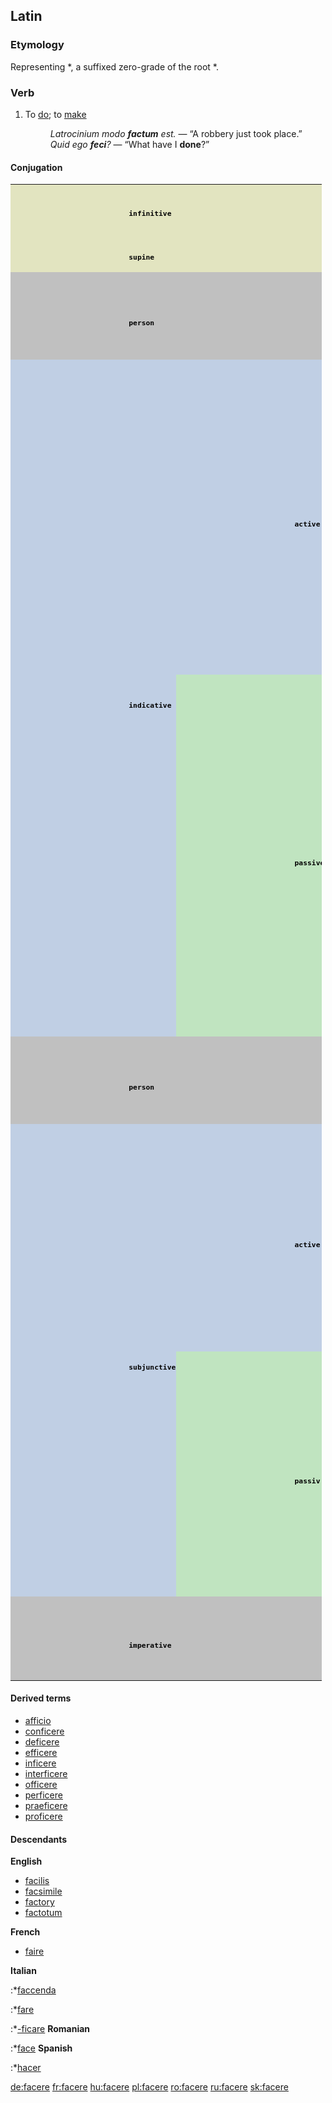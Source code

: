 ==Latin==

===Etymology===
Representing {{PIE.|la}} *{{term||dʰh₁-k-}}, a suffixed zero-grade of the root *{{term||dʰeh₁-|put, arrange}}.

===Verb===
{{la-verb|facio|faciō|facere|facere|feci|fēcī|factum|factum}}
#To [[do]]; to [[make]]
#:''Latrocinium modo '''factum''' est.'' — “A robbery just took place.”
#: ''Quid ego '''feci'''?'' — “What have I '''done'''?”

====Conjugation====
<table border="0" cellpadding="0" class="MsoNormalTable" 
            style="width: 98.74%; mso-cellspacing: 1.5pt; background: #F0F0F0; mso-yfti-tbllook: 1184" 
            width="98%">
            <tr style="mso-yfti-irow:0;mso-yfti-firstrow:yes">
                <td colspan="4" 
                    style="width: 40.58%; background: #E2E4C0; padding: .75pt .75pt .75pt .75pt" 
                    width="40%">
                    <p align="center" class="MsoNormal" style="margin-bottom:0cm;margin-bottom:.0001pt;
  text-align:center;line-height:normal">
                        <b>
                        <span style="font-size:10.0pt;
  font-family:&quot;Arial&quot;,&quot;sans-serif&quot;;mso-fareast-font-family:&quot;Times New Roman&quot;;
  color:black;mso-fareast-language:SV">infinitive</span></b></p>
                </td>
                <td colspan="5" style="width:58.6%;padding:.75pt .75pt .75pt .75pt" width="58%">
                    <p class="MsoNormal" style="margin-bottom:0cm;margin-bottom:.0001pt;line-height:
  normal">
                        <span style="font-size:10.0pt;font-family:&quot;Arial&quot;,&quot;sans-serif&quot;;
  mso-fareast-font-family:&quot;Times New Roman&quot;;color:black;mso-fareast-language:
  SV">facere</span></p>
                </td>
            </tr>
            <tr style="mso-yfti-irow:1">
                <td colspan="4" 
                    style="width: 40.58%; background: #E2E4C0; padding: .75pt .75pt .75pt .75pt" 
                    width="40%">
                    <p align="center" class="MsoNormal" style="margin-bottom:0cm;margin-bottom:.0001pt;
  text-align:center;line-height:normal">
                        <b>
                        <span style="font-size:10.0pt;
  font-family:&quot;Arial&quot;,&quot;sans-serif&quot;;mso-fareast-font-family:&quot;Times New Roman&quot;;
  color:black;mso-fareast-language:SV">supine</span></b></p>
                </td>
                <td colspan="5" style="width:58.6%;padding:.75pt .75pt .75pt .75pt" width="58%">
                    <p class="MsoNormal" style="margin-bottom:0cm;margin-bottom:.0001pt;line-height:
  normal">
                        <span style="font-size:10.0pt;font-family:&quot;Arial&quot;,&quot;sans-serif&quot;;
  mso-fareast-font-family:&quot;Times New Roman&quot;;color:black;mso-fareast-language:
  SV"><a href="http://en.wiktionary.org/wiki/facendo" title="facendo">
                        <span style="mso-bidi-font-size:11.0pt;color:#002BB8;text-decoration:none;
  text-underline:none">factum</span></a></span></p>
                </td>
            </tr>
            <tr style="mso-yfti-irow:2">
                <td colspan="3" rowspan="2" 
                    style="width: 31.94%; background: silver; padding: .75pt .75pt .75pt .75pt" 
                    width="31%">
                    <p align="center" class="MsoNormal" style="margin-bottom:0cm;margin-bottom:.0001pt;
  text-align:center;line-height:normal">
                        <b>
                        <span style="font-size:10.0pt;
  font-family:&quot;Arial&quot;,&quot;sans-serif&quot;;mso-fareast-font-family:&quot;Times New Roman&quot;;
  color:black;mso-fareast-language:SV">person</span></b></p>
                </td>
                <td colspan="3" 
                    style="width: 30.64%; background: silver; padding: .75pt .75pt .75pt .75pt" 
                    width="30%">
                    <p align="center" class="MsoNormal" style="margin-bottom:0cm;margin-bottom:.0001pt;
  text-align:center;line-height:normal">
                        <b>
                        <span style="font-size:10.0pt;
  font-family:&quot;Arial&quot;,&quot;sans-serif&quot;;mso-fareast-font-family:&quot;Times New Roman&quot;;
  color:black;mso-fareast-language:SV">singular</span></b></p>
                </td>
                <td colspan="3" 
                    style="width: 36.32%; background: silver; padding: .75pt .75pt .75pt .75pt" 
                    width="36%">
                    <p align="center" class="MsoNormal" style="margin-bottom:0cm;margin-bottom:.0001pt;
  text-align:center;line-height:normal">
                        <b>
                        <span style="font-size:10.0pt;
  font-family:&quot;Arial&quot;,&quot;sans-serif&quot;;mso-fareast-font-family:&quot;Times New Roman&quot;;
  color:black;mso-fareast-language:SV">plural</span></b></p>
                </td>
            </tr>
            <tr style="mso-yfti-irow:3">
                <td style="width: 8.38%; background: silver; padding: .75pt .75pt .75pt .75pt" 
                    width="8%">
                    <p align="center" class="MsoNormal" style="margin-bottom:0cm;margin-bottom:.0001pt;
  text-align:center;line-height:normal">
                        <b>
                        <span style="font-size:10.0pt;
  font-family:&quot;Arial&quot;,&quot;sans-serif&quot;;mso-fareast-font-family:&quot;Times New Roman&quot;;
  color:black;mso-fareast-language:SV">first</span></b></p>
                </td>
                <td style="width: 9.86%; background: silver; padding: .75pt .75pt .75pt .75pt" 
                    width="9%">
                    <p align="center" class="MsoNormal" style="margin-bottom:0cm;margin-bottom:.0001pt;
  text-align:center;line-height:normal">
                        <b>
                        <span style="font-size:10.0pt;
  font-family:&quot;Arial&quot;,&quot;sans-serif&quot;;mso-fareast-font-family:&quot;Times New Roman&quot;;
  color:black;mso-fareast-language:SV">second</span></b></p>
                </td>
                <td style="width: 11.86%; background: silver; padding: .75pt .75pt .75pt .75pt" 
                    width="11%">
                    <p align="center" class="MsoNormal" style="margin-bottom:0cm;margin-bottom:.0001pt;
  text-align:center;line-height:normal">
                        <b>
                        <span style="font-size:10.0pt;
  font-family:&quot;Arial&quot;,&quot;sans-serif&quot;;mso-fareast-font-family:&quot;Times New Roman&quot;;
  color:black;mso-fareast-language:SV">third</span></b></p>
                </td>
                <td style="width: 9.56%; background: silver; padding: .75pt .75pt .75pt .75pt" 
                    width="9%">
                    <p align="center" class="MsoNormal" style="margin-bottom:0cm;margin-bottom:.0001pt;
  text-align:center;line-height:normal">
                        <b>
                        <span style="font-size:10.0pt;
  font-family:&quot;Arial&quot;,&quot;sans-serif&quot;;mso-fareast-font-family:&quot;Times New Roman&quot;;
  color:black;mso-fareast-language:SV">first</span></b></p>
                </td>
                <td style="width: 9.56%; background: silver; padding: .75pt .75pt .75pt .75pt" 
                    width="9%">
                    <p align="center" class="MsoNormal" style="margin-bottom:0cm;margin-bottom:.0001pt;
  text-align:center;line-height:normal">
                        <b>
                        <span style="font-size:10.0pt;
  font-family:&quot;Arial&quot;,&quot;sans-serif&quot;;mso-fareast-font-family:&quot;Times New Roman&quot;;
  color:black;mso-fareast-language:SV">second</span></b></p>
                </td>
                <td style="width: 16.64%; background: silver; padding: .75pt .75pt .75pt .75pt" 
                    width="16%">
                    <p align="center" class="MsoNormal" style="margin-bottom:0cm;margin-bottom:.0001pt;
  text-align:center;line-height:normal">
                        <b>
                        <span style="font-size:10.0pt;
  font-family:&quot;Arial&quot;,&quot;sans-serif&quot;;mso-fareast-font-family:&quot;Times New Roman&quot;;
  color:black;mso-fareast-language:SV">third</span></b></p>
                </td>
            </tr>
            <tr style="mso-yfti-irow:4">
                <td rowspan="14" 
                    style="width: 10.38%; background: #C0CFE4; padding: .75pt .75pt .75pt .75pt" 
                    width="10%">
                    <p align="center" class="MsoNormal" style="margin-bottom:0cm;margin-bottom:.0001pt;
  text-align:center;line-height:normal">
                        <b>
                        <span style="font-size:10.0pt;
  font-family:&quot;Arial&quot;,&quot;sans-serif&quot;;mso-fareast-font-family:&quot;Times New Roman&quot;;
  color:black;mso-fareast-language:SV">indicative</span></b></p>
                </td>
                <td rowspan="7" 
                    style="width: 6.94%; background: #C0CFE4; padding: .75pt .75pt .75pt .75pt" 
                    width="6%">
                    <p align="center" class="MsoNormal" style="margin-bottom:0cm;margin-bottom:.0001pt;
  text-align:center;line-height:normal">
                        <b>
                        <span style="font-size:10.0pt;
  font-family:&quot;Arial&quot;,&quot;sans-serif&quot;;mso-fareast-font-family:&quot;Times New Roman&quot;;
  color:black;mso-fareast-language:SV">active</span></b></p>
                </td>
                <td style="width: 14.08%; background: #C0CFE4; padding: .75pt .75pt .75pt .75pt" 
                    width="14%">
                </td>
                <td style="width: 8.38%; background: #C0CFE4; padding: .75pt .75pt .75pt .75pt" 
                    width="8%">
                    <p align="center" class="MsoNormal" style="margin-bottom:0cm;margin-bottom:.0001pt;
  text-align:center;line-height:normal">
                        <b>
                        <span style="font-size:10.0pt;
  font-family:&quot;Arial&quot;,&quot;sans-serif&quot;;mso-fareast-font-family:&quot;Times New Roman&quot;;
  color:black;mso-fareast-language:SV">ego</span></b></p>
                </td>
                <td style="width: 9.86%; background: #C0CFE4; padding: .75pt .75pt .75pt .75pt" 
                    width="9%">
                    <p align="center" class="MsoNormal" style="margin-bottom:0cm;margin-bottom:.0001pt;
  text-align:center;line-height:normal">
                        <b>
                        <span style="font-size:10.0pt;
  font-family:&quot;Arial&quot;,&quot;sans-serif&quot;;mso-fareast-font-family:&quot;Times New Roman&quot;;
  color:black;mso-fareast-language:SV">tu</span></b></p>
                </td>
                <td style="width: 11.86%; background: #C0CFE4; padding: .75pt .75pt .75pt .75pt" 
                    width="11%">
                    <p align="center" class="MsoNormal" style="margin-bottom:0cm;margin-bottom:.0001pt;
  text-align:center;line-height:normal">
                        <b>
                        <span style="font-size:10.0pt;
  font-family:&quot;Arial&quot;,&quot;sans-serif&quot;;mso-fareast-font-family:&quot;Times New Roman&quot;;
  color:black;mso-fareast-language:SV">ille, illa, illud</span></b></p>
                </td>
                <td style="width: 9.56%; background: #C0CFE4; padding: .75pt .75pt .75pt .75pt" 
                    width="9%">
                    <p align="center" class="MsoNormal" style="margin-bottom:0cm;margin-bottom:.0001pt;
  text-align:center;line-height:normal">
                        <b>
                        <span style="font-size:10.0pt;
  font-family:&quot;Arial&quot;,&quot;sans-serif&quot;;mso-fareast-font-family:&quot;Times New Roman&quot;;
  color:black;mso-fareast-language:SV">nos</span></b></p>
                </td>
                <td style="background: #C0CFE4; padding: .75pt .75pt .75pt .75pt">
                    <p align="center" class="MsoNormal" style="margin-bottom:0cm;margin-bottom:.0001pt;
  text-align:center;line-height:normal">
                        <b>
                        <span style="font-size:10.0pt;
  font-family:&quot;Arial&quot;,&quot;sans-serif&quot;;mso-fareast-font-family:&quot;Times New Roman&quot;;
  color:black;mso-fareast-language:SV">vos</span></b></p>
                </td>
                <td style="background: #C0CFE4; padding: .75pt .75pt .75pt .75pt">
                    <p align="center" class="MsoNormal" style="margin-bottom:0cm;margin-bottom:.0001pt;
  text-align:center;line-height:normal">
                        <b style="mso-bidi-font-weight:normal">
                        <span style="font-size:10.0pt;font-family:&quot;Arial&quot;,&quot;sans-serif&quot;;color:black">
                        illī</span></b><b><span style="font-size:10.0pt;font-family:&quot;Arial&quot;,&quot;sans-serif&quot;;mso-fareast-font-family:
  &quot;Times New Roman&quot;;color:black;mso-fareast-language:SV">, illae, illa</span></b></p>
                </td>
            </tr>
            <tr style="mso-yfti-irow:5;height:36.0pt">
                <td style="width: 14.08%; background: #C0CFE4; padding: .75pt .75pt .75pt .75pt; height: 36.0pt" 
                    width="14%">
                    <p align="center" class="MsoNormal" style="margin-bottom:0cm;margin-bottom:.0001pt;
  text-align:center;line-height:normal">
                        <b>
                        <span style="font-size:10.0pt;
  font-family:&quot;Arial&quot;,&quot;sans-serif&quot;;mso-fareast-font-family:&quot;Times New Roman&quot;;
  color:black;mso-fareast-language:SV">present</span></b></p>
                </td>
                <td style="width:8.38%;padding:.75pt .75pt .75pt .75pt;height:
  36.0pt" width="8%">
                    <p class="MsoNormal">
                        <span style="font-size:10.0pt;line-height:115%;font-family:
  &quot;Arial&quot;,&quot;sans-serif&quot;;color:black">faciō</span></p>
                </td>
                <td style="width:9.86%;padding:.75pt .75pt .75pt .75pt;height:
  36.0pt" width="9%">
                    <p class="MsoNormal">
                        <span style="font-size:10.0pt;line-height:115%;font-family:
  &quot;Arial&quot;,&quot;sans-serif&quot;;color:black">facis</span></p>
                </td>
                <td style="width:11.86%;padding:.75pt .75pt .75pt .75pt;
  height:36.0pt" width="11%">
                    <p class="MsoNormal">
                        <span style="font-size:10.0pt;line-height:115%;font-family:
  &quot;Arial&quot;,&quot;sans-serif&quot;;color:black">facit</span></p>
                </td>
                <td style="width:9.56%;padding:.75pt .75pt .75pt .75pt;height:
  36.0pt" width="9%">
                    <p class="MsoNormal">
                        <span style="font-size:10.0pt;line-height:115%;font-family:
  &quot;Arial&quot;,&quot;sans-serif&quot;;color:black">facimus</span></p>
                </td>
                <td style="padding:.75pt .75pt .75pt .75pt;height:36.0pt">
                    <p class="MsoNormal">
                        <span style="font-size:10.0pt;line-height:115%;font-family:
  &quot;Arial&quot;,&quot;sans-serif&quot;;color:black">facitis</span></p>
                </td>
                <td style="padding:.75pt .75pt .75pt .75pt;height:36.0pt">
                    <p class="MsoNormal">
                        <span style="font-size:10.0pt;line-height:115%;font-family:
  &quot;Arial&quot;,&quot;sans-serif&quot;;color:black">faciunt</span></p>
                </td>
            </tr>
            <tr style="mso-yfti-irow:6;height:36.0pt">
                <td style="width: 14.08%; background: #C0CFE4; padding: .75pt .75pt .75pt .75pt; height: 36.0pt" 
                    width="14%">
                    <p align="center" class="MsoNormal" style="margin-bottom:0cm;margin-bottom:.0001pt;
  text-align:center;line-height:normal">
                        <b>
                        <span style="font-size:10.0pt;
  font-family:&quot;Arial&quot;,&quot;sans-serif&quot;;mso-fareast-font-family:&quot;Times New Roman&quot;;
  color:black;mso-fareast-language:SV">future</span></b></p>
                </td>
                <td style="width:8.38%;padding:.75pt .75pt .75pt .75pt;height:
  36.0pt" width="8%">
                    <p class="MsoNormal">
                        <span style="font-size:10.0pt;line-height:115%;font-family:
  &quot;Arial&quot;,&quot;sans-serif&quot;;color:black">faciam</span></p>
                </td>
                <td style="width:9.86%;padding:.75pt .75pt .75pt .75pt;height:
  36.0pt" width="9%">
                    <p class="MsoNormal">
                        <span style="font-size:10.0pt;line-height:115%;font-family:
  &quot;Arial&quot;,&quot;sans-serif&quot;;color:black">faciēs</span></p>
                </td>
                <td style="width:11.86%;padding:.75pt .75pt .75pt .75pt;
  height:36.0pt" width="11%">
                    <p class="MsoNormal">
                        <span style="font-size:10.0pt;line-height:115%;font-family:
  &quot;Arial&quot;,&quot;sans-serif&quot;;color:black">faciet</span></p>
                </td>
                <td style="width:9.56%;padding:.75pt .75pt .75pt .75pt;height:
  36.0pt" width="9%">
                    <p class="MsoNormal">
                        <span style="font-size:10.0pt;line-height:115%;font-family:
  &quot;Arial&quot;,&quot;sans-serif&quot;;color:black">faciēmus</span></p>
                </td>
                <td style="padding:.75pt .75pt .75pt .75pt;height:36.0pt">
                    <p class="MsoNormal">
                        <span style="font-size:10.0pt;line-height:115%;font-family:
  &quot;Arial&quot;,&quot;sans-serif&quot;;color:black">faciētis</span></p>
                </td>
                <td style="padding:.75pt .75pt .75pt .75pt;height:36.0pt">
                    <p class="MsoNormal">
                        <span style="font-size:10.0pt;line-height:115%;font-family:
  &quot;Arial&quot;,&quot;sans-serif&quot;;color:black">facient</span></p>
                </td>
            </tr>
            <tr style="mso-yfti-irow:7;height:36.0pt">
                <td style="width: 14.08%; background: #C0CFE4; padding: .75pt .75pt .75pt .75pt; height: 36.0pt" 
                    width="14%">
                    <p align="center" class="MsoNormal" style="margin-bottom:0cm;margin-bottom:.0001pt;
  text-align:center;line-height:normal">
                        <b>
                        <span style="font-size:10.0pt;
  font-family:&quot;Arial&quot;,&quot;sans-serif&quot;;mso-fareast-font-family:&quot;Times New Roman&quot;;
  color:black;mso-fareast-language:SV">imperfect</span></b></p>
                </td>
                <td style="width:8.38%;padding:.75pt .75pt .75pt .75pt;height:
  36.0pt" width="8%">
                    <p class="MsoNormal">
                        <span style="font-size:10.0pt;line-height:115%;font-family:
  &quot;Arial&quot;,&quot;sans-serif&quot;;color:black">faciēbam</span></p>
                </td>
                <td style="width:9.86%;padding:.75pt .75pt .75pt .75pt;height:
  36.0pt" width="9%">
                    <p class="MsoNormal">
                        <span style="font-size:10.0pt;line-height:115%;font-family:
  &quot;Arial&quot;,&quot;sans-serif&quot;;color:black">faciēbās</span></p>
                </td>
                <td style="width:11.86%;padding:.75pt .75pt .75pt .75pt;
  height:36.0pt" width="11%">
                    <p class="MsoNormal">
                        <span style="font-size:10.0pt;line-height:115%;font-family:
  &quot;Arial&quot;,&quot;sans-serif&quot;;color:black">faciēbat</span></p>
                </td>
                <td style="width:9.56%;padding:.75pt .75pt .75pt .75pt;height:
  36.0pt" width="9%">
                    <p class="MsoNormal">
                        <span style="font-size:10.0pt;line-height:115%;font-family:
  &quot;Arial&quot;,&quot;sans-serif&quot;;color:black">faciēbāmus</span></p>
                </td>
                <td style="padding:.75pt .75pt .75pt .75pt;height:36.0pt">
                    <p class="MsoNormal">
                        <span style="font-size:10.0pt;line-height:115%;font-family:
  &quot;Arial&quot;,&quot;sans-serif&quot;;color:black">faciēbātis</span></p>
                </td>
                <td style="padding:.75pt .75pt .75pt .75pt;height:36.0pt">
                    <p class="MsoNormal">
                        <span style="font-size:10.0pt;line-height:115%;font-family:
  &quot;Arial&quot;,&quot;sans-serif&quot;;color:black">faciēbant</span></p>
                </td>
            </tr>
            <tr style="mso-yfti-irow:8;height:36.0pt">
                <td style="width: 14.08%; background: #C0CFE4; padding: .75pt .75pt .75pt .75pt; height: 36.0pt" 
                    width="14%">
                    <p align="center" class="MsoNormal" style="margin-bottom:0cm;margin-bottom:.0001pt;
  text-align:center;line-height:normal">
                        <b>
                        <span style="font-size:10.0pt;
  font-family:&quot;Arial&quot;,&quot;sans-serif&quot;;mso-fareast-font-family:&quot;Times New Roman&quot;;
  color:black;mso-fareast-language:SV">perfect</span></b></p>
                </td>
                <td style="width:8.38%;padding:.75pt .75pt .75pt .75pt;height:
  36.0pt" width="8%">
                    <p class="MsoNormal">
                        <span style="font-size:10.0pt;line-height:115%;font-family:
  &quot;Arial&quot;,&quot;sans-serif&quot;;color:black">fēcī</span></p>
                </td>
                <td style="width:9.86%;padding:.75pt .75pt .75pt .75pt;height:
  36.0pt" width="9%">
                    <p class="MsoNormal">
                        <span style="font-size:10.0pt;line-height:115%;font-family:
  &quot;Arial&quot;,&quot;sans-serif&quot;;color:black">fēcistī</span></p>
                </td>
                <td style="width:11.86%;padding:.75pt .75pt .75pt .75pt;
  height:36.0pt" width="11%">
                    <p class="MsoNormal">
                        <span style="font-size:10.0pt;line-height:115%;font-family:
  &quot;Arial&quot;,&quot;sans-serif&quot;;color:black">fēcit</span></p>
                </td>
                <td style="width:9.56%;padding:.75pt .75pt .75pt .75pt;height:
  36.0pt" width="9%">
                    <p class="MsoNormal">
                        <span style="font-size:10.0pt;line-height:115%;font-family:
  &quot;Arial&quot;,&quot;sans-serif&quot;;color:black">fēcimus</span></p>
                </td>
                <td style="padding:.75pt .75pt .75pt .75pt;height:36.0pt">
                    <p class="MsoNormal">
                        <span style="font-size:10.0pt;line-height:115%;font-family:
  &quot;Arial&quot;,&quot;sans-serif&quot;;color:black">fēcistis</span></p>
                </td>
                <td style="padding:.75pt .75pt .75pt .75pt;height:36.0pt">
                    <p class="MsoNormal">
                        <span style="font-size:10.0pt;line-height:115%;font-family:
  &quot;Arial&quot;,&quot;sans-serif&quot;;color:black">fēcērunt</span></p>
                </td>
            </tr>
            <tr style="mso-yfti-irow:9;height:36.0pt">
                <td style="width: 14.08%; background: #C0CFE4; padding: .75pt .75pt .75pt .75pt; height: 36.0pt" 
                    width="14%">
                    <p align="center" class="MsoNormal" style="margin-bottom:0cm;margin-bottom:.0001pt;
  text-align:center;line-height:normal">
                        <b>
                        <span style="font-size:10.0pt;
  font-family:&quot;Arial&quot;,&quot;sans-serif&quot;;mso-fareast-font-family:&quot;Times New Roman&quot;;
  color:black;mso-fareast-language:SV">future perfect</span></b></p>
                </td>
                <td style="width:8.38%;padding:.75pt .75pt .75pt .75pt;height:
  36.0pt" width="8%">
                    <p class="MsoNormal">
                        <span style="font-size:10.0pt;line-height:115%;font-family:
  &quot;Arial&quot;,&quot;sans-serif&quot;;color:black">fēcerō</span></p>
                </td>
                <td style="width:9.86%;padding:.75pt .75pt .75pt .75pt;height:
  36.0pt" width="9%">
                    <p class="MsoNormal">
                        <span style="font-size:10.0pt;line-height:115%;font-family:
  &quot;Arial&quot;,&quot;sans-serif&quot;;color:black">fēceris</span></p>
                </td>
                <td style="width:11.86%;padding:.75pt .75pt .75pt .75pt;
  height:36.0pt" width="11%">
                    <p class="MsoNormal">
                        <span style="font-size:10.0pt;line-height:115%;font-family:
  &quot;Arial&quot;,&quot;sans-serif&quot;;color:black">fēcerit</span></p>
                </td>
                <td style="width:9.56%;padding:.75pt .75pt .75pt .75pt;height:
  36.0pt" width="9%">
                    <p class="MsoNormal">
                        <span style="font-size:10.0pt;line-height:115%;font-family:
  &quot;Arial&quot;,&quot;sans-serif&quot;;color:black">fēcerimus</span></p>
                </td>
                <td style="padding:.75pt .75pt .75pt .75pt;height:36.0pt">
                    <p class="MsoNormal">
                        <span style="font-size:10.0pt;line-height:115%;font-family:
  &quot;Arial&quot;,&quot;sans-serif&quot;;color:black">fēceritis</span></p>
                </td>
                <td style="padding:.75pt .75pt .75pt .75pt;height:36.0pt">
                    <p class="MsoNormal">
                        <span style="font-size:10.0pt;line-height:115%;font-family:
  &quot;Arial&quot;,&quot;sans-serif&quot;;color:black">fēcerint</span></p>
                </td>
            </tr>
            <tr style="mso-yfti-irow:10;height:36.0pt">
                <td style="width: 14.08%; background: #C0CFE4; padding: .75pt .75pt .75pt .75pt; height: 36.0pt" 
                    width="14%">
                    <p align="center" class="MsoNormal" style="margin-bottom:0cm;margin-bottom:.0001pt;
  text-align:center;line-height:normal">
                        <b>
                        <span style="font-size:10.0pt;
  font-family:&quot;Arial&quot;,&quot;sans-serif&quot;;mso-fareast-font-family:&quot;Times New Roman&quot;;
  color:black;mso-fareast-language:SV">pluperfect</span></b></p>
                </td>
                <td style="width:8.38%;padding:.75pt .75pt .75pt .75pt;height:
  36.0pt" width="8%">
                    <p class="MsoNormal">
                        <span style="font-size:10.0pt;line-height:115%;font-family:
  &quot;Arial&quot;,&quot;sans-serif&quot;;color:black">fēceram</span></p>
                </td>
                <td style="width:9.86%;padding:.75pt .75pt .75pt .75pt;height:
  36.0pt" width="9%">
                    <p class="MsoNormal">
                        <span style="font-size:10.0pt;line-height:115%;font-family:
  &quot;Arial&quot;,&quot;sans-serif&quot;;color:black">fēcerās</span></p>
                </td>
                <td style="width:11.86%;padding:.75pt .75pt .75pt .75pt;
  height:36.0pt" width="11%">
                    <p class="MsoNormal">
                        <span style="font-size:10.0pt;line-height:115%;font-family:
  &quot;Arial&quot;,&quot;sans-serif&quot;;color:black">fēcerat</span></p>
                </td>
                <td style="width:9.56%;padding:.75pt .75pt .75pt .75pt;height:
  36.0pt" width="9%">
                    <p class="MsoNormal">
                        <span style="font-size:10.0pt;line-height:115%;font-family:
  &quot;Arial&quot;,&quot;sans-serif&quot;;color:black">fēcerāmus</span></p>
                </td>
                <td style="padding:.75pt .75pt .75pt .75pt;height:36.0pt">
                    <p class="MsoNormal">
                        <span style="font-size:10.0pt;line-height:115%;font-family:
  &quot;Arial&quot;,&quot;sans-serif&quot;;color:black">fēcerātis</span></p>
                </td>
                <td style="padding:.75pt .75pt .75pt .75pt;height:36.0pt">
                    <p class="MsoNormal">
                        <span style="font-size:10.0pt;line-height:115%;font-family:
  &quot;Arial&quot;,&quot;sans-serif&quot;;color:black">fēcerant</span></p>
                </td>
            </tr>
            <tr style="mso-yfti-irow:11">
                <td rowspan="7" 
                    style="width: 6.94%; background: #C0E4C0; padding: .75pt .75pt .75pt .75pt" 
                    width="6%">
                    <p align="center" class="MsoNormal" style="margin-bottom:0cm;margin-bottom:.0001pt;
  text-align:center;line-height:normal">
                        <b>
                        <span style="font-size:10.0pt;
  font-family:&quot;Arial&quot;,&quot;sans-serif&quot;;mso-fareast-font-family:&quot;Times New Roman&quot;;
  color:black;mso-fareast-language:SV">passive</span></b></p>
                </td>
                <td style="width: 14.08%; background: #C0E4C0; padding: .75pt .75pt .75pt .75pt" 
                    width="14%">
                </td>
                <td style="width: 8.38%; background: #C0E4C0; padding: .75pt .75pt .75pt .75pt" 
                    width="8%">
                    <p align="center" class="MsoNormal" style="margin-bottom:0cm;margin-bottom:.0001pt;
  text-align:center;line-height:normal">
                        <b>
                        <span style="font-size:10.0pt;
  font-family:&quot;Arial&quot;,&quot;sans-serif&quot;;mso-fareast-font-family:&quot;Times New Roman&quot;;
  color:black;mso-fareast-language:SV">ego</span></b></p>
                </td>
                <td style="width: 9.86%; background: #C0E4C0; padding: .75pt .75pt .75pt .75pt" 
                    width="9%">
                    <p align="center" class="MsoNormal" style="margin-bottom:0cm;margin-bottom:.0001pt;
  text-align:center;line-height:normal">
                        <b>
                        <span style="font-size:10.0pt;
  font-family:&quot;Arial&quot;,&quot;sans-serif&quot;;mso-fareast-font-family:&quot;Times New Roman&quot;;
  color:black;mso-fareast-language:SV">tu</span></b></p>
                </td>
                <td style="width: 11.86%; background: #C0E4C0; padding: .75pt .75pt .75pt .75pt" 
                    width="11%">
                    <p align="center" class="MsoNormal" style="margin-bottom:0cm;margin-bottom:.0001pt;
  text-align:center;line-height:normal">
                        <b>
                        <span style="font-size:10.0pt;
  font-family:&quot;Arial&quot;,&quot;sans-serif&quot;;mso-fareast-font-family:&quot;Times New Roman&quot;;
  color:black;mso-fareast-language:SV">ille, illa, illud</span></b></p>
                </td>
                <td style="width: 9.56%; background: #C0E4C0; padding: .75pt .75pt .75pt .75pt" 
                    width="9%">
                    <p align="center" class="MsoNormal" style="margin-bottom:0cm;margin-bottom:.0001pt;
  text-align:center;line-height:normal">
                        <b>
                        <span style="font-size:10.0pt;
  font-family:&quot;Arial&quot;,&quot;sans-serif&quot;;mso-fareast-font-family:&quot;Times New Roman&quot;;
  color:black;mso-fareast-language:SV">nos</span></b></p>
                </td>
                <td style="background: #C0E4C0; padding: .75pt .75pt .75pt .75pt">
                    <p align="center" class="MsoNormal" style="margin-bottom:0cm;margin-bottom:.0001pt;
  text-align:center;line-height:normal">
                        <b>
                        <span style="font-size:10.0pt;
  font-family:&quot;Arial&quot;,&quot;sans-serif&quot;;mso-fareast-font-family:&quot;Times New Roman&quot;;
  color:black;mso-fareast-language:SV">vos</span></b></p>
                </td>
                <td style="background: #C0E4C0; padding: .75pt .75pt .75pt .75pt">
                    <p align="center" class="MsoNormal" style="margin-bottom:0cm;margin-bottom:.0001pt;
  text-align:center;line-height:normal">
                        <b style="mso-bidi-font-weight:normal">
                        <span style="font-size:10.0pt;font-family:&quot;Arial&quot;,&quot;sans-serif&quot;;color:black">
                        illī</span></b><b><span style="font-size:10.0pt;font-family:&quot;Arial&quot;,&quot;sans-serif&quot;;mso-fareast-font-family:
  &quot;Times New Roman&quot;;color:black;mso-fareast-language:SV">, illae, illa</span></b></p>
                </td>
            </tr>
            <tr style="mso-yfti-irow:12;height:36.0pt">
                <td style="width: 14.08%; background: #C0E4C0; padding: .75pt .75pt .75pt .75pt; height: 36.0pt" 
                    width="14%">
                    <p align="center" class="MsoNormal" style="text-align:center">
                        <b>
                        <span style="font-size:10.0pt;line-height:115%;font-family:&quot;Arial&quot;,&quot;sans-serif&quot;;
  color:black;mso-bidi-font-style:italic">present</span><span style="font-size:10.0pt;line-height:115%;font-family:&quot;Arial&quot;,&quot;sans-serif&quot;;
  color:black"></span></b></p>
                </td>
                <td style="width:8.38%;padding:.75pt .75pt .75pt .75pt;height:
  36.0pt" width="8%">
                    <p class="MsoNormal">
                        <span style="font-size:10.0pt;line-height:115%;font-family:
  &quot;Arial&quot;,&quot;sans-serif&quot;;color:black">facior</span></p>
                </td>
                <td style="width:9.86%;padding:.75pt .75pt .75pt .75pt;height:
  36.0pt" width="9%">
                    <p class="MsoNormal">
                        <span style="font-size:10.0pt;line-height:115%;font-family:
  &quot;Arial&quot;,&quot;sans-serif&quot;;color:black">faceris</span></p>
                </td>
                <td style="width:11.86%;padding:.75pt .75pt .75pt .75pt;
  height:36.0pt" width="11%">
                    <p class="MsoNormal">
                        <span style="font-size:10.0pt;line-height:115%;font-family:
  &quot;Arial&quot;,&quot;sans-serif&quot;;color:black">facitur</span></p>
                </td>
                <td style="width:9.56%;padding:.75pt .75pt .75pt .75pt;height:
  36.0pt" width="9%">
                    <p class="MsoNormal">
                        <span style="font-size:10.0pt;line-height:115%;font-family:
  &quot;Arial&quot;,&quot;sans-serif&quot;;color:black">facimur</span></p>
                </td>
                <td style="padding:.75pt .75pt .75pt .75pt;height:36.0pt">
                    <p class="MsoNormal">
                        <span style="font-size:10.0pt;line-height:115%;font-family:
  &quot;Arial&quot;,&quot;sans-serif&quot;;color:black">faciminī</span></p>
                </td>
                <td style="padding:.75pt .75pt .75pt .75pt;height:36.0pt">
                    <p class="MsoNormal">
                        <span style="font-size:10.0pt;line-height:115%;font-family:
  &quot;Arial&quot;,&quot;sans-serif&quot;;color:black">faciuntur</span></p>
                </td>
            </tr>
            <tr style="mso-yfti-irow:13;height:36.0pt">
                <td style="width: 14.08%; background: #C0E4C0; padding: .75pt .75pt .75pt .75pt; height: 36.0pt" 
                    width="14%">
                    <p align="center" class="MsoNormal" style="text-align:center">
                        <b>
                        <span style="font-size:10.0pt;line-height:115%;font-family:&quot;Arial&quot;,&quot;sans-serif&quot;;
  color:black;mso-bidi-font-style:italic">future</span><span style="font-size:10.0pt;line-height:115%;font-family:&quot;Arial&quot;,&quot;sans-serif&quot;;
  color:black"></span></b></p>
                </td>
                <td style="width:8.38%;padding:.75pt .75pt .75pt .75pt;height:
  36.0pt" width="8%">
                    <p class="MsoNormal">
                        <span style="font-size:10.0pt;line-height:115%;font-family:
  &quot;Arial&quot;,&quot;sans-serif&quot;;color:black">faciar</span></p>
                </td>
                <td style="width:9.86%;padding:.75pt .75pt .75pt .75pt;height:
  36.0pt" width="9%">
                    <p class="MsoNormal">
                        <span style="font-size:10.0pt;line-height:115%;font-family:
  &quot;Arial&quot;,&quot;sans-serif&quot;;color:black">faciēris</span></p>
                </td>
                <td style="width:11.86%;padding:.75pt .75pt .75pt .75pt;
  height:36.0pt" width="11%">
                    <p class="MsoNormal">
                        <span style="font-size:10.0pt;line-height:115%;font-family:
  &quot;Arial&quot;,&quot;sans-serif&quot;;color:black">faciētur</span></p>
                </td>
                <td style="width:9.56%;padding:.75pt .75pt .75pt .75pt;height:
  36.0pt" width="9%">
                    <p class="MsoNormal">
                        <span style="font-size:10.0pt;line-height:115%;font-family:
  &quot;Arial&quot;,&quot;sans-serif&quot;;color:black">faciēmur</span></p>
                </td>
                <td style="padding:.75pt .75pt .75pt .75pt;height:36.0pt">
                    <p class="MsoNormal">
                        <span style="font-size:10.0pt;line-height:115%;font-family:
  &quot;Arial&quot;,&quot;sans-serif&quot;;color:black">faciēminī</span></p>
                </td>
                <td style="padding:.75pt .75pt .75pt .75pt;height:36.0pt">
                    <p class="MsoNormal">
                        <span style="font-size:10.0pt;line-height:115%;font-family:
  &quot;Arial&quot;,&quot;sans-serif&quot;;color:black">facientur</span></p>
                </td>
            </tr>
            <tr style="mso-yfti-irow:14;height:36.0pt">
                <td style="width: 14.08%; background: #C0E4C0; padding: .75pt .75pt .75pt .75pt; height: 36.0pt" 
                    width="14%">
                    <p align="center" class="MsoNormal" style="text-align:center">
                        <b>
                        <span style="font-size:10.0pt;line-height:115%;font-family:&quot;Arial&quot;,&quot;sans-serif&quot;;
  color:black;mso-bidi-font-style:italic">imperfect</span><span style="font-size:10.0pt;line-height:115%;font-family:&quot;Arial&quot;,&quot;sans-serif&quot;;
  color:black"></span></b></p>
                </td>
                <td style="width:8.38%;padding:.75pt .75pt .75pt .75pt;height:
  36.0pt" width="8%">
                    <p class="MsoNormal">
                        <span style="font-size:10.0pt;line-height:115%;font-family:
  &quot;Arial&quot;,&quot;sans-serif&quot;;color:black">faciēbar</span></p>
                </td>
                <td style="width:9.86%;padding:.75pt .75pt .75pt .75pt;height:
  36.0pt" width="9%">
                    <p class="MsoNormal">
                        <span style="font-size:10.0pt;line-height:115%;font-family:
  &quot;Arial&quot;,&quot;sans-serif&quot;;color:black">faciēbāris</span></p>
                </td>
                <td style="width:11.86%;padding:.75pt .75pt .75pt .75pt;
  height:36.0pt" width="11%">
                    <p class="MsoNormal">
                        <span style="font-size:10.0pt;line-height:115%;font-family:
  &quot;Arial&quot;,&quot;sans-serif&quot;;color:black">faciēbātur</span></p>
                </td>
                <td style="width:9.56%;padding:.75pt .75pt .75pt .75pt;height:
  36.0pt" width="9%">
                    <p class="MsoNormal">
                        <span style="font-size:10.0pt;line-height:115%;font-family:
  &quot;Arial&quot;,&quot;sans-serif&quot;;color:black">faciēbāmur</span></p>
                </td>
                <td style="padding:.75pt .75pt .75pt .75pt;height:36.0pt">
                    <p class="MsoNormal">
                        <span style="font-size:10.0pt;line-height:115%;font-family:
  &quot;Arial&quot;,&quot;sans-serif&quot;;color:black">faciēbāminī</span></p>
                </td>
                <td style="padding:.75pt .75pt .75pt .75pt;height:36.0pt">
                    <p class="MsoNormal">
                        <span style="font-size:10.0pt;line-height:115%;font-family:
  &quot;Arial&quot;,&quot;sans-serif&quot;;color:black">faciēbantur</span></p>
                </td>
            </tr>
            <tr style="mso-yfti-irow:15;height:36.0pt">
                <td style="width: 14.08%; background: #C0E4C0; padding: .75pt .75pt .75pt .75pt; height: 36.0pt" 
                    width="14%">
                    <p align="center" class="MsoNormal" style="text-align:center">
                        <b>
                        <span style="font-size:10.0pt;line-height:115%;font-family:&quot;Arial&quot;,&quot;sans-serif&quot;;
  color:black;mso-bidi-font-style:italic">perfect</span><span style="font-size:10.0pt;line-height:115%;font-family:&quot;Arial&quot;,&quot;sans-serif&quot;;
  color:black"></span></b></p>
                </td>
                <td style="width:8.38%;padding:.75pt .75pt .75pt .75pt;height:
  36.0pt" width="8%">
                    <p class="MsoNormal">
                        <span style="font-size:10.0pt;line-height:115%;font-family:
  &quot;Arial&quot;,&quot;sans-serif&quot;;color:black">factus</span><sup><span style="font-size:
  10.0pt;line-height:115%;font-family:&quot;Arial&quot;,&quot;sans-serif&quot;;color:red">1</span></sup><span style="font-size:10.0pt;line-height:115%;font-family:&quot;Arial&quot;,&quot;sans-serif&quot;;
  color:black"><br />
                        sum</span></p>
                </td>
                <td style="width:9.86%;padding:.75pt .75pt .75pt .75pt;height:
  36.0pt" width="9%">
                    <p class="MsoNormal">
                        <span style="font-size:10.0pt;line-height:115%;font-family:
  &quot;Arial&quot;,&quot;sans-serif&quot;;color:black">factus</span><sup><span style="font-size:
  10.0pt;line-height:115%;font-family:&quot;Arial&quot;,&quot;sans-serif&quot;;color:red">1</span></sup><span style="font-size:10.0pt;line-height:115%;font-family:&quot;Arial&quot;,&quot;sans-serif&quot;;
  color:black"><br />
                        es</span></p>
                </td>
                <td style="width:11.86%;padding:.75pt .75pt .75pt .75pt;
  height:36.0pt" width="11%">
                    <p class="MsoNormal">
                        <span style="font-size:10.0pt;line-height:115%;font-family:
  &quot;Arial&quot;,&quot;sans-serif&quot;;color:black">factus</span><sup><span style="font-size:
  10.0pt;line-height:115%;font-family:&quot;Arial&quot;,&quot;sans-serif&quot;;color:red">1</span></sup><span style="font-size:10.0pt;line-height:115%;font-family:&quot;Arial&quot;,&quot;sans-serif&quot;;
  color:black"><br />
                        est</span></p>
                </td>
                <td style="width:9.56%;padding:.75pt .75pt .75pt .75pt;height:
  36.0pt" width="9%">
                    <p class="MsoNormal">
                        <span style="font-size:10.0pt;line-height:115%;font-family:
  &quot;Arial&quot;,&quot;sans-serif&quot;;color:black">factī </span><sup>
                        <span style="font-size:
  10.0pt;line-height:115%;font-family:&quot;Arial&quot;,&quot;sans-serif&quot;;color:red">2</span></sup><span style="font-size:10.0pt;line-height:115%;font-family:&quot;Arial&quot;,&quot;sans-serif&quot;;
  color:black"><br />
                        sumus</span></p>
                </td>
                <td style="padding:.75pt .75pt .75pt .75pt;height:36.0pt">
                    <p class="MsoNormal">
                        <span style="font-size:10.0pt;line-height:115%;font-family:
  &quot;Arial&quot;,&quot;sans-serif&quot;;color:black">factī </span><sup>
                        <span style="font-size:
  10.0pt;line-height:115%;font-family:&quot;Arial&quot;,&quot;sans-serif&quot;;color:red">2</span></sup><span style="font-size:10.0pt;line-height:115%;font-family:&quot;Arial&quot;,&quot;sans-serif&quot;;
  color:black"><br />
                        estis</span></p>
                </td>
                <td style="padding:.75pt .75pt .75pt .75pt;height:36.0pt">
                    <p class="MsoNormal">
                        <span style="font-size:10.0pt;line-height:115%;font-family:
  &quot;Arial&quot;,&quot;sans-serif&quot;;color:black">factī </span><sup>
                        <span style="font-size:
  10.0pt;line-height:115%;font-family:&quot;Arial&quot;,&quot;sans-serif&quot;;color:red">2</span></sup><span style="font-size:10.0pt;line-height:115%;font-family:&quot;Arial&quot;,&quot;sans-serif&quot;;
  color:black"><br />
                        sunt</span></p>
                </td>
            </tr>
            <tr style="mso-yfti-irow:16;height:36.0pt">
                <td style="width: 14.08%; background: #C0E4C0; padding: .75pt .75pt .75pt .75pt; height: 36.0pt" 
                    width="14%">
                    <p align="center" class="MsoNormal" style="text-align:center">
                        <b>
                        <span style="font-size:10.0pt;line-height:115%;font-family:&quot;Arial&quot;,&quot;sans-serif&quot;;
  color:black;mso-bidi-font-style:italic">future perfect</span><span style="font-size:10.0pt;line-height:115%;font-family:&quot;Arial&quot;,&quot;sans-serif&quot;;
  color:black"></span></b></p>
                </td>
                <td style="width:8.38%;padding:.75pt .75pt .75pt .75pt;height:
  36.0pt" width="8%">
                    <p class="MsoNormal">
                        <span style="font-size:10.0pt;line-height:115%;font-family:
  &quot;Arial&quot;,&quot;sans-serif&quot;;color:black">factus</span><sup><span style="font-size:
  10.0pt;line-height:115%;font-family:&quot;Arial&quot;,&quot;sans-serif&quot;;color:red">1</span></sup><span style="font-size:10.0pt;line-height:115%;font-family:&quot;Arial&quot;,&quot;sans-serif&quot;;
  color:black"><br />
                        erō</span></p>
                </td>
                <td style="width:9.86%;padding:.75pt .75pt .75pt .75pt;height:
  36.0pt" width="9%">
                    <p class="MsoNormal">
                        <span style="font-size:10.0pt;line-height:115%;font-family:
  &quot;Arial&quot;,&quot;sans-serif&quot;;color:black">factus</span><sup><span style="font-size:
  10.0pt;line-height:115%;font-family:&quot;Arial&quot;,&quot;sans-serif&quot;;color:red">1</span></sup><span style="font-size:10.0pt;line-height:115%;font-family:&quot;Arial&quot;,&quot;sans-serif&quot;;
  color:black"><br />
                        eris</span></p>
                </td>
                <td style="width:11.86%;padding:.75pt .75pt .75pt .75pt;
  height:36.0pt" width="11%">
                    <p class="MsoNormal">
                        <span style="font-size:10.0pt;line-height:115%;font-family:
  &quot;Arial&quot;,&quot;sans-serif&quot;;color:black">factus</span><sup><span style="font-size:
  10.0pt;line-height:115%;font-family:&quot;Arial&quot;,&quot;sans-serif&quot;;color:red">1</span></sup><span style="font-size:10.0pt;line-height:115%;font-family:&quot;Arial&quot;,&quot;sans-serif&quot;;
  color:black"><br />
                        erit</span></p>
                </td>
                <td style="width:9.56%;padding:.75pt .75pt .75pt .75pt;height:
  36.0pt" width="9%">
                    <p class="MsoNormal">
                        <span style="font-size:10.0pt;line-height:115%;font-family:
  &quot;Arial&quot;,&quot;sans-serif&quot;;color:black">factī </span><sup>
                        <span style="font-size:
  10.0pt;line-height:115%;font-family:&quot;Arial&quot;,&quot;sans-serif&quot;;color:red">2</span></sup><span style="font-size:10.0pt;line-height:115%;font-family:&quot;Arial&quot;,&quot;sans-serif&quot;;
  color:black"><br />
                        erimus</span></p>
                </td>
                <td style="padding:.75pt .75pt .75pt .75pt;height:36.0pt">
                    <p class="MsoNormal">
                        <span style="font-size:10.0pt;line-height:115%;font-family:
  &quot;Arial&quot;,&quot;sans-serif&quot;;color:black">factī </span><sup>
                        <span style="font-size:
  10.0pt;line-height:115%;font-family:&quot;Arial&quot;,&quot;sans-serif&quot;;color:red">2</span></sup><span style="font-size:10.0pt;line-height:115%;font-family:&quot;Arial&quot;,&quot;sans-serif&quot;;
  color:black"><br />
                        eritis</span></p>
                </td>
                <td style="padding:.75pt .75pt .75pt .75pt;height:36.0pt">
                    <p class="MsoNormal">
                        <span style="font-size:10.0pt;line-height:115%;font-family:
  &quot;Arial&quot;,&quot;sans-serif&quot;;color:black">factī </span><sup>
                        <span style="font-size:
  10.0pt;line-height:115%;font-family:&quot;Arial&quot;,&quot;sans-serif&quot;;color:red">2</span></sup><span style="font-size:10.0pt;line-height:115%;font-family:&quot;Arial&quot;,&quot;sans-serif&quot;;
  color:black"><br />
                        erunt</span></p>
                </td>
            </tr>
            <tr style="mso-yfti-irow:17;height:36.0pt">
                <td style="width: 14.08%; background: #C0E4C0; padding: .75pt .75pt .75pt .75pt; height: 36.0pt" 
                    width="14%">
                    <p align="center" class="MsoNormal" style="text-align:center">
                        <b>
                        <span style="font-size:10.0pt;line-height:115%;font-family:&quot;Arial&quot;,&quot;sans-serif&quot;;
  color:black;mso-bidi-font-style:italic">pluperfect</span><span style="font-size:10.0pt;line-height:115%;font-family:&quot;Arial&quot;,&quot;sans-serif&quot;;
  color:black"></span></b></p>
                </td>
                <td style="width:8.38%;padding:.75pt .75pt .75pt .75pt;height:
  36.0pt" width="8%">
                    <p class="MsoNormal">
                        <span style="font-size:10.0pt;line-height:115%;font-family:
  &quot;Arial&quot;,&quot;sans-serif&quot;;color:black">factus</span><sup><span style="font-size:
  10.0pt;line-height:115%;font-family:&quot;Arial&quot;,&quot;sans-serif&quot;;color:red">1</span></sup><span style="font-size:10.0pt;line-height:115%;font-family:&quot;Arial&quot;,&quot;sans-serif&quot;;
  color:black"><br />
                        eram</span></p>
                </td>
                <td style="width:9.86%;padding:.75pt .75pt .75pt .75pt;height:
  36.0pt" width="9%">
                    <p class="MsoNormal">
                        <span style="font-size:10.0pt;line-height:115%;font-family:
  &quot;Arial&quot;,&quot;sans-serif&quot;;color:black">factus</span><sup><span style="font-size:
  10.0pt;line-height:115%;font-family:&quot;Arial&quot;,&quot;sans-serif&quot;;color:red">1</span></sup><span style="font-size:10.0pt;line-height:115%;font-family:&quot;Arial&quot;,&quot;sans-serif&quot;;
  color:black"><br />
                        erās</span></p>
                </td>
                <td style="width:11.86%;padding:.75pt .75pt .75pt .75pt;
  height:36.0pt" width="11%">
                    <p class="MsoNormal">
                        <span style="font-size:10.0pt;line-height:115%;font-family:
  &quot;Arial&quot;,&quot;sans-serif&quot;;color:black">factus</span><sup><span style="font-size:
  10.0pt;line-height:115%;font-family:&quot;Arial&quot;,&quot;sans-serif&quot;;color:red">1</span></sup><span style="font-size:10.0pt;line-height:115%;font-family:&quot;Arial&quot;,&quot;sans-serif&quot;;
  color:black"><br />
                        erat</span></p>
                </td>
                <td style="width:9.56%;padding:.75pt .75pt .75pt .75pt;height:
  36.0pt" width="9%">
                    <p class="MsoNormal">
                        <span style="font-size:10.0pt;line-height:115%;font-family:
  &quot;Arial&quot;,&quot;sans-serif&quot;;color:black">factī </span><sup>
                        <span style="font-size:
  10.0pt;line-height:115%;font-family:&quot;Arial&quot;,&quot;sans-serif&quot;;color:red">2</span></sup><span style="font-size:10.0pt;line-height:115%;font-family:&quot;Arial&quot;,&quot;sans-serif&quot;;
  color:black"><br />
                        erāmus</span></p>
                </td>
                <td style="padding:.75pt .75pt .75pt .75pt;height:36.0pt">
                    <p class="MsoNormal">
                        <span style="font-size:10.0pt;line-height:115%;font-family:
  &quot;Arial&quot;,&quot;sans-serif&quot;;color:black">factī </span><sup>
                        <span style="font-size:
  10.0pt;line-height:115%;font-family:&quot;Arial&quot;,&quot;sans-serif&quot;;color:red">2</span></sup><span style="font-size:10.0pt;line-height:115%;font-family:&quot;Arial&quot;,&quot;sans-serif&quot;;
  color:black"><br />
                        erātis</span></p>
                </td>
                <td style="padding:.75pt .75pt .75pt .75pt;height:36.0pt">
                    <p class="MsoNormal">
                        <span style="font-size:10.0pt;line-height:115%;font-family:
  &quot;Arial&quot;,&quot;sans-serif&quot;;color:black">factī </span><sup>
                        <span style="font-size:
  10.0pt;line-height:115%;font-family:&quot;Arial&quot;,&quot;sans-serif&quot;;color:red">2</span></sup><span style="font-size:10.0pt;line-height:115%;font-family:&quot;Arial&quot;,&quot;sans-serif&quot;;
  color:black"><br />
                        erant</span></p>
                </td>
            </tr>
            <tr style="mso-yfti-irow:18">
                <td colspan="3" rowspan="2" 
                    style="width: 31.94%; background: silver; padding: .75pt .75pt .75pt .75pt" 
                    width="31%">
                    <p align="center" class="MsoNormal" style="margin-bottom:0cm;margin-bottom:.0001pt;
  text-align:center;line-height:normal">
                        <b>
                        <span style="font-size:10.0pt;
  font-family:&quot;Arial&quot;,&quot;sans-serif&quot;;mso-fareast-font-family:&quot;Times New Roman&quot;;
  color:black;mso-fareast-language:SV">person</span></b></p>
                </td>
                <td colspan="3" 
                    style="width: 30.64%; background: silver; padding: .75pt .75pt .75pt .75pt" 
                    width="30%">
                    <p align="center" class="MsoNormal" style="margin-bottom:0cm;margin-bottom:.0001pt;
  text-align:center;line-height:normal">
                        <b>
                        <span style="font-size:10.0pt;
  font-family:&quot;Arial&quot;,&quot;sans-serif&quot;;mso-fareast-font-family:&quot;Times New Roman&quot;;
  color:black;mso-fareast-language:SV">singular</span></b></p>
                </td>
                <td colspan="3" 
                    style="width: 36.32%; background: silver; padding: .75pt .75pt .75pt .75pt" 
                    width="36%">
                    <p align="center" class="MsoNormal" style="margin-bottom:0cm;margin-bottom:.0001pt;
  text-align:center;line-height:normal">
                        <b>
                        <span style="font-size:10.0pt;
  font-family:&quot;Arial&quot;,&quot;sans-serif&quot;;mso-fareast-font-family:&quot;Times New Roman&quot;;
  color:black;mso-fareast-language:SV">plural</span></b></p>
                </td>
            </tr>
            <tr style="mso-yfti-irow:19">
                <td style="width: 8.38%; background: silver; padding: .75pt .75pt .75pt .75pt" 
                    width="8%">
                    <p align="center" class="MsoNormal" style="margin-bottom:0cm;margin-bottom:.0001pt;
  text-align:center;line-height:normal">
                        <b>
                        <span style="font-size:10.0pt;
  font-family:&quot;Arial&quot;,&quot;sans-serif&quot;;mso-fareast-font-family:&quot;Times New Roman&quot;;
  color:black;mso-fareast-language:SV">first</span></b></p>
                </td>
                <td style="width: 9.86%; background: silver; padding: .75pt .75pt .75pt .75pt" 
                    width="9%">
                    <p align="center" class="MsoNormal" style="margin-bottom:0cm;margin-bottom:.0001pt;
  text-align:center;line-height:normal">
                        <b>
                        <span style="font-size:10.0pt;
  font-family:&quot;Arial&quot;,&quot;sans-serif&quot;;mso-fareast-font-family:&quot;Times New Roman&quot;;
  color:black;mso-fareast-language:SV">second</span></b></p>
                </td>
                <td style="width: 11.86%; background: silver; padding: .75pt .75pt .75pt .75pt" 
                    width="11%">
                    <p align="center" class="MsoNormal" style="margin-bottom:0cm;margin-bottom:.0001pt;
  text-align:center;line-height:normal">
                        <b>
                        <span style="font-size:10.0pt;
  font-family:&quot;Arial&quot;,&quot;sans-serif&quot;;mso-fareast-font-family:&quot;Times New Roman&quot;;
  color:black;mso-fareast-language:SV">third</span></b></p>
                </td>
                <td style="width: 9.56%; background: silver; padding: .75pt .75pt .75pt .75pt" 
                    width="9%">
                    <p align="center" class="MsoNormal" style="margin-bottom:0cm;margin-bottom:.0001pt;
  text-align:center;line-height:normal">
                        <b>
                        <span style="font-size:10.0pt;
  font-family:&quot;Arial&quot;,&quot;sans-serif&quot;;mso-fareast-font-family:&quot;Times New Roman&quot;;
  color:black;mso-fareast-language:SV">first</span></b></p>
                </td>
                <td style="width: 9.56%; background: silver; padding: .75pt .75pt .75pt .75pt" 
                    width="9%">
                    <p align="center" class="MsoNormal" style="margin-bottom:0cm;margin-bottom:.0001pt;
  text-align:center;line-height:normal">
                        <b>
                        <span style="font-size:10.0pt;
  font-family:&quot;Arial&quot;,&quot;sans-serif&quot;;mso-fareast-font-family:&quot;Times New Roman&quot;;
  color:black;mso-fareast-language:SV">second</span></b></p>
                </td>
                <td style="width: 16.64%; background: silver; padding: .75pt .75pt .75pt .75pt" 
                    width="16%">
                    <p align="center" class="MsoNormal" style="margin-bottom:0cm;margin-bottom:.0001pt;
  text-align:center;line-height:normal">
                        <b>
                        <span style="font-size:10.0pt;
  font-family:&quot;Arial&quot;,&quot;sans-serif&quot;;mso-fareast-font-family:&quot;Times New Roman&quot;;
  color:black;mso-fareast-language:SV">third</span></b></p>
                </td>
            </tr>
            <tr style="mso-yfti-irow:20">
                <td rowspan="10" 
                    style="width: 10.38%; background: #C0CFE4; padding: .75pt .75pt .75pt .75pt" 
                    width="10%">
                    <p align="center" class="MsoNormal" style="margin-bottom:0cm;margin-bottom:.0001pt;
  text-align:center;line-height:normal">
                        <b>
                        <span style="font-size:10.0pt;
  font-family:&quot;Arial&quot;,&quot;sans-serif&quot;;mso-fareast-font-family:&quot;Times New Roman&quot;;
  color:black;mso-fareast-language:SV">subjunctive</span></b></p>
                </td>
                <td rowspan="5" 
                    style="width: 6.94%; background: #C0CFE4; padding: .75pt .75pt .75pt .75pt" 
                    width="6%">
                    <p align="center" class="MsoNormal" style="margin-bottom:0cm;margin-bottom:.0001pt;
  text-align:center;line-height:normal">
                        <b>
                        <span style="font-size:10.0pt;
  font-family:&quot;Arial&quot;,&quot;sans-serif&quot;;mso-fareast-font-family:&quot;Times New Roman&quot;;
  color:black;mso-fareast-language:SV">active</span></b></p>
                </td>
                <td style="width: 14.08%; background: #C0CFE4; padding: .75pt .75pt .75pt .75pt" 
                    width="14%">
                </td>
                <td style="width: 8.38%; background: #C0CFE4; padding: .75pt .75pt .75pt .75pt" 
                    width="8%">
                    <p align="center" class="MsoNormal" style="margin-bottom:0cm;margin-bottom:.0001pt;
  text-align:center;line-height:normal">
                        <b>
                        <span style="font-size:10.0pt;
  font-family:&quot;Arial&quot;,&quot;sans-serif&quot;;mso-fareast-font-family:&quot;Times New Roman&quot;;
  color:black;mso-fareast-language:SV">ego</span></b></p>
                </td>
                <td style="width: 9.86%; background: #C0CFE4; padding: .75pt .75pt .75pt .75pt" 
                    width="9%">
                    <p align="center" class="MsoNormal" style="margin-bottom:0cm;margin-bottom:.0001pt;
  text-align:center;line-height:normal">
                        <b>
                        <span style="font-size:10.0pt;
  font-family:&quot;Arial&quot;,&quot;sans-serif&quot;;mso-fareast-font-family:&quot;Times New Roman&quot;;
  color:black;mso-fareast-language:SV">tu</span></b></p>
                </td>
                <td style="width: 11.86%; background: #C0CFE4; padding: .75pt .75pt .75pt .75pt" 
                    width="11%">
                    <p align="center" class="MsoNormal" style="margin-bottom:0cm;margin-bottom:.0001pt;
  text-align:center;line-height:normal">
                        <b>
                        <span style="font-size:10.0pt;
  font-family:&quot;Arial&quot;,&quot;sans-serif&quot;;mso-fareast-font-family:&quot;Times New Roman&quot;;
  color:black;mso-fareast-language:SV">ille, illa, illud</span></b></p>
                </td>
                <td style="width: 9.56%; background: #C0CFE4; padding: .75pt .75pt .75pt .75pt" 
                    width="9%">
                    <p align="center" class="MsoNormal" style="margin-bottom:0cm;margin-bottom:.0001pt;
  text-align:center;line-height:normal">
                        <b>
                        <span style="font-size:10.0pt;
  font-family:&quot;Arial&quot;,&quot;sans-serif&quot;;mso-fareast-font-family:&quot;Times New Roman&quot;;
  color:black;mso-fareast-language:SV">nos</span></b></p>
                </td>
                <td style="background: #C0CFE4; padding: .75pt .75pt .75pt .75pt">
                    <p align="center" class="MsoNormal" style="margin-bottom:0cm;margin-bottom:.0001pt;
  text-align:center;line-height:normal">
                        <b>
                        <span style="font-size:10.0pt;
  font-family:&quot;Arial&quot;,&quot;sans-serif&quot;;mso-fareast-font-family:&quot;Times New Roman&quot;;
  color:black;mso-fareast-language:SV">vos</span></b></p>
                </td>
                <td style="background: #C0CFE4; padding: .75pt .75pt .75pt .75pt">
                    <p align="center" class="MsoNormal" style="margin-bottom:0cm;margin-bottom:.0001pt;
  text-align:center;line-height:normal">
                        <b style="mso-bidi-font-weight:normal">
                        <span style="font-size:10.0pt;font-family:&quot;Arial&quot;,&quot;sans-serif&quot;;color:black">
                        illī</span></b><b><span style="font-size:10.0pt;font-family:&quot;Arial&quot;,&quot;sans-serif&quot;;mso-fareast-font-family:
  &quot;Times New Roman&quot;;color:black;mso-fareast-language:SV">, illae, illa</span></b></p>
                </td>
            </tr>
            <tr style="mso-yfti-irow:21;height:36.0pt">
                <td style="width: 14.08%; background: #C0CFE4; padding: .75pt .75pt .75pt .75pt; height: 36.0pt" 
                    width="14%">
                    <p align="center" class="MsoNormal" style="margin-bottom:0cm;margin-bottom:.0001pt;
  text-align:center;line-height:normal">
                        <b>
                        <span style="font-size:10.0pt;
  font-family:&quot;Arial&quot;,&quot;sans-serif&quot;;mso-fareast-font-family:&quot;Times New Roman&quot;;
  color:black;mso-fareast-language:SV">present</span></b></p>
                </td>
                <td style="width:8.38%;padding:.75pt .75pt .75pt .75pt;height:
  36.0pt" width="8%">
                    <p class="MsoNormal">
                        <span style="font-size:10.0pt;line-height:115%;font-family:
  &quot;Arial&quot;,&quot;sans-serif&quot;;color:black">faciam</span></p>
                </td>
                <td style="width:9.86%;padding:.75pt .75pt .75pt .75pt;height:
  36.0pt" width="9%">
                    <p class="MsoNormal">
                        <span style="font-size:10.0pt;line-height:115%;font-family:
  &quot;Arial&quot;,&quot;sans-serif&quot;;color:black">faciās</span></p>
                </td>
                <td style="width:11.86%;padding:.75pt .75pt .75pt .75pt;
  height:36.0pt" width="11%">
                    <p class="MsoNormal">
                        <span style="font-size:10.0pt;line-height:115%;font-family:
  &quot;Arial&quot;,&quot;sans-serif&quot;;color:black">faciat</span></p>
                </td>
                <td style="width:9.56%;padding:.75pt .75pt .75pt .75pt;height:
  36.0pt" width="9%">
                    <p class="MsoNormal">
                        <span style="font-size:10.0pt;line-height:115%;font-family:
  &quot;Arial&quot;,&quot;sans-serif&quot;;color:black">faciāmus</span></p>
                </td>
                <td style="padding:.75pt .75pt .75pt .75pt;height:36.0pt">
                    <p class="MsoNormal">
                        <span style="font-size:10.0pt;line-height:115%;font-family:
  &quot;Arial&quot;,&quot;sans-serif&quot;;color:black">faciātis</span></p>
                </td>
                <td style="padding:.75pt .75pt .75pt .75pt;height:36.0pt">
                    <p class="MsoNormal">
                        <span style="font-size:10.0pt;line-height:115%;font-family:
  &quot;Arial&quot;,&quot;sans-serif&quot;;color:black">faciant</span></p>
                </td>
            </tr>
            <tr style="mso-yfti-irow:22;height:36.0pt">
                <td style="width: 14.08%; background: #C0CFE4; padding: .75pt .75pt .75pt .75pt; height: 36.0pt" 
                    width="14%">
                    <p align="center" class="MsoNormal" style="margin-bottom:0cm;margin-bottom:.0001pt;
  text-align:center;line-height:normal">
                        <b>
                        <span style="font-size:10.0pt;
  font-family:&quot;Arial&quot;,&quot;sans-serif&quot;;mso-fareast-font-family:&quot;Times New Roman&quot;;
  color:black;mso-fareast-language:SV">imperfect</span></b></p>
                </td>
                <td style="width:8.38%;padding:.75pt .75pt .75pt .75pt;height:
  36.0pt" width="8%">
                    <p class="MsoNormal">
                        <span style="font-size:10.0pt;line-height:115%;font-family:
  &quot;Arial&quot;,&quot;sans-serif&quot;;color:black">facerem</span></p>
                </td>
                <td style="width:9.86%;padding:.75pt .75pt .75pt .75pt;height:
  36.0pt" width="9%">
                    <p class="MsoNormal">
                        <span style="font-size:10.0pt;line-height:115%;font-family:
  &quot;Arial&quot;,&quot;sans-serif&quot;;color:black">facerēs</span></p>
                </td>
                <td style="width:11.86%;padding:.75pt .75pt .75pt .75pt;
  height:36.0pt" width="11%">
                    <p class="MsoNormal">
                        <span style="font-size:10.0pt;line-height:115%;font-family:
  &quot;Arial&quot;,&quot;sans-serif&quot;;color:black">faceret</span></p>
                </td>
                <td style="width:9.56%;padding:.75pt .75pt .75pt .75pt;height:
  36.0pt" width="9%">
                    <p class="MsoNormal">
                        <span style="font-size:10.0pt;line-height:115%;font-family:
  &quot;Arial&quot;,&quot;sans-serif&quot;;color:black">facerēmus</span></p>
                </td>
                <td style="padding:.75pt .75pt .75pt .75pt;height:36.0pt">
                    <p class="MsoNormal">
                        <span style="font-size:10.0pt;line-height:115%;font-family:
  &quot;Arial&quot;,&quot;sans-serif&quot;;color:black">facerētis</span></p>
                </td>
                <td style="padding:.75pt .75pt .75pt .75pt;height:36.0pt">
                    <p class="MsoNormal">
                        <span style="font-size:10.0pt;line-height:115%;font-family:
  &quot;Arial&quot;,&quot;sans-serif&quot;;color:black">facerent</span></p>
                </td>
            </tr>
            <tr style="mso-yfti-irow:23;height:36.0pt">
                <td style="width: 14.08%; background: #C0CFE4; padding: .75pt .75pt .75pt .75pt; height: 36.0pt" 
                    width="14%">
                    <p align="center" class="MsoNormal" style="margin-bottom:0cm;margin-bottom:.0001pt;
  text-align:center;line-height:normal">
                        <b>
                        <span style="font-size:10.0pt;
  font-family:&quot;Arial&quot;,&quot;sans-serif&quot;;mso-fareast-font-family:&quot;Times New Roman&quot;;
  color:black;mso-fareast-language:SV">perfect</span></b></p>
                </td>
                <td style="width:8.38%;padding:.75pt .75pt .75pt .75pt;height:
  36.0pt" width="8%">
                    <p class="MsoNormal">
                        <span style="font-size:10.0pt;line-height:115%;font-family:
  &quot;Arial&quot;,&quot;sans-serif&quot;;color:black">fēcerim</span></p>
                </td>
                <td style="width:9.86%;padding:.75pt .75pt .75pt .75pt;height:
  36.0pt" width="9%">
                    <p class="MsoNormal">
                        <span style="font-size:10.0pt;line-height:115%;font-family:
  &quot;Arial&quot;,&quot;sans-serif&quot;;color:black">fēcerīs</span></p>
                </td>
                <td style="width:11.86%;padding:.75pt .75pt .75pt .75pt;
  height:36.0pt" width="11%">
                    <p class="MsoNormal">
                        <span style="font-size:10.0pt;line-height:115%;font-family:
  &quot;Arial&quot;,&quot;sans-serif&quot;;color:black">fēcerit</span></p>
                </td>
                <td style="width:9.56%;padding:.75pt .75pt .75pt .75pt;height:
  36.0pt" width="9%">
                    <p class="MsoNormal">
                        <span style="font-size:10.0pt;line-height:115%;font-family:
  &quot;Arial&quot;,&quot;sans-serif&quot;;color:black">fēcerīmus</span></p>
                </td>
                <td style="padding:.75pt .75pt .75pt .75pt;height:36.0pt">
                    <p class="MsoNormal">
                        <span style="font-size:10.0pt;line-height:115%;font-family:
  &quot;Arial&quot;,&quot;sans-serif&quot;;color:black">fēcerītis</span></p>
                </td>
                <td style="padding:.75pt .75pt .75pt .75pt;height:36.0pt">
                    <p class="MsoNormal">
                        <span style="font-size:10.0pt;line-height:115%;font-family:
  &quot;Arial&quot;,&quot;sans-serif&quot;;color:black">fēcerint</span></p>
                </td>
            </tr>
            <tr style="mso-yfti-irow:24;height:36.0pt">
                <td style="width: 14.08%; background: #C0CFE4; padding: .75pt .75pt .75pt .75pt; height: 36.0pt" 
                    width="14%">
                    <p align="center" class="MsoNormal" style="margin-bottom:0cm;margin-bottom:.0001pt;
  text-align:center;line-height:normal">
                        <b>
                        <span style="font-size:10.0pt;
  font-family:&quot;Arial&quot;,&quot;sans-serif&quot;;mso-fareast-font-family:&quot;Times New Roman&quot;;
  color:black;mso-fareast-language:SV">pluperfect</span></b></p>
                </td>
                <td style="width:8.38%;padding:.75pt .75pt .75pt .75pt;height:
  36.0pt" width="8%">
                    <p class="MsoNormal">
                        <span style="font-size:10.0pt;line-height:115%;font-family:
  &quot;Arial&quot;,&quot;sans-serif&quot;;color:black">fēcissem</span></p>
                </td>
                <td style="width:9.86%;padding:.75pt .75pt .75pt .75pt;height:
  36.0pt" width="9%">
                    <p class="MsoNormal">
                        <span style="font-size:10.0pt;line-height:115%;font-family:
  &quot;Arial&quot;,&quot;sans-serif&quot;;color:black">fēcissēs</span></p>
                </td>
                <td style="width:11.86%;padding:.75pt .75pt .75pt .75pt;
  height:36.0pt" width="11%">
                    <p class="MsoNormal">
                        <span style="font-size:10.0pt;line-height:115%;font-family:
  &quot;Arial&quot;,&quot;sans-serif&quot;;color:black">fēcisset</span></p>
                </td>
                <td style="width:9.56%;padding:.75pt .75pt .75pt .75pt;height:
  36.0pt" width="9%">
                    <p class="MsoNormal">
                        <span style="font-size:10.0pt;line-height:115%;font-family:
  &quot;Arial&quot;,&quot;sans-serif&quot;;color:black">fēcissēmus</span></p>
                </td>
                <td style="padding:.75pt .75pt .75pt .75pt;height:36.0pt">
                    <p class="MsoNormal">
                        <span style="font-size:10.0pt;line-height:115%;font-family:
  &quot;Arial&quot;,&quot;sans-serif&quot;;color:black">fēcissētis</span></p>
                </td>
                <td style="padding:.75pt .75pt .75pt .75pt;height:36.0pt">
                    <p class="MsoNormal">
                        <span style="font-size:10.0pt;line-height:115%;font-family:
  &quot;Arial&quot;,&quot;sans-serif&quot;;color:black">fēcissent</span></p>
                </td>
            </tr>
            <tr style="mso-yfti-irow:25">
                <td rowspan="5" 
                    style="width: 6.94%; background: #C0E4C0; padding: .75pt .75pt .75pt .75pt" 
                    width="6%">
                    <p align="center" class="MsoNormal" style="margin-bottom:0cm;margin-bottom:.0001pt;
  text-align:center;line-height:normal">
                        <b>
                        <span style="font-size:10.0pt;
  font-family:&quot;Arial&quot;,&quot;sans-serif&quot;;mso-fareast-font-family:&quot;Times New Roman&quot;;
  color:black;mso-fareast-language:SV">passiv</span></b></p>
                </td>
                <td style="width: 14.08%; background: #C0E4C0; padding: .75pt .75pt .75pt .75pt" 
                    width="14%">
                </td>
                <td style="width: 8.38%; background: #C0E4C0; padding: .75pt .75pt .75pt .75pt" 
                    width="8%">
                    <p align="center" class="MsoNormal" style="margin-bottom:0cm;margin-bottom:.0001pt;
  text-align:center;line-height:normal">
                        <b>
                        <span style="font-size:10.0pt;
  font-family:&quot;Arial&quot;,&quot;sans-serif&quot;;mso-fareast-font-family:&quot;Times New Roman&quot;;
  color:black;mso-fareast-language:SV">ego</span></b></p>
                </td>
                <td style="width: 9.86%; background: #C0E4C0; padding: .75pt .75pt .75pt .75pt" 
                    width="9%">
                    <p align="center" class="MsoNormal" style="margin-bottom:0cm;margin-bottom:.0001pt;
  text-align:center;line-height:normal">
                        <b>
                        <span style="font-size:10.0pt;
  font-family:&quot;Arial&quot;,&quot;sans-serif&quot;;mso-fareast-font-family:&quot;Times New Roman&quot;;
  color:black;mso-fareast-language:SV">tu</span></b></p>
                </td>
                <td style="width: 11.86%; background: #C0E4C0; padding: .75pt .75pt .75pt .75pt" 
                    width="11%">
                    <p align="center" class="MsoNormal" style="margin-bottom:0cm;margin-bottom:.0001pt;
  text-align:center;line-height:normal">
                        <b>
                        <span style="font-size:10.0pt;
  font-family:&quot;Arial&quot;,&quot;sans-serif&quot;;mso-fareast-font-family:&quot;Times New Roman&quot;;
  color:black;mso-fareast-language:SV">ille, illa, illud</span></b></p>
                </td>
                <td style="width: 9.56%; background: #C0E4C0; padding: .75pt .75pt .75pt .75pt" 
                    width="9%">
                    <p align="center" class="MsoNormal" style="margin-bottom:0cm;margin-bottom:.0001pt;
  text-align:center;line-height:normal">
                        <b>
                        <span style="font-size:10.0pt;
  font-family:&quot;Arial&quot;,&quot;sans-serif&quot;;mso-fareast-font-family:&quot;Times New Roman&quot;;
  color:black;mso-fareast-language:SV">nos</span></b></p>
                </td>
                <td style="background: #C0E4C0; padding: .75pt .75pt .75pt .75pt">
                    <p align="center" class="MsoNormal" style="margin-bottom:0cm;margin-bottom:.0001pt;
  text-align:center;line-height:normal">
                        <b>
                        <span style="font-size:10.0pt;
  font-family:&quot;Arial&quot;,&quot;sans-serif&quot;;mso-fareast-font-family:&quot;Times New Roman&quot;;
  color:black;mso-fareast-language:SV">vos</span></b></p>
                </td>
                <td style="background: #C0E4C0; padding: .75pt .75pt .75pt .75pt">
                    <p align="center" class="MsoNormal" style="margin-bottom:0cm;margin-bottom:.0001pt;
  text-align:center;line-height:normal">
                        <b style="mso-bidi-font-weight:normal">
                        <span style="font-size:10.0pt;font-family:&quot;Arial&quot;,&quot;sans-serif&quot;;color:black">
                        illī</span></b><b><span style="font-size:10.0pt;font-family:&quot;Arial&quot;,&quot;sans-serif&quot;;mso-fareast-font-family:
  &quot;Times New Roman&quot;;color:black;mso-fareast-language:SV">, illae, illa</span></b></p>
                </td>
            </tr>
            <tr style="mso-yfti-irow:26;height:36.0pt">
                <td style="width: 14.08%; background: #C0E4C0; padding: .75pt .75pt .75pt .75pt; height: 36.0pt" 
                    width="14%">
                    <p align="center" class="MsoNormal" style="text-align:center">
                        <b>
                        <span style="font-size:10.0pt;line-height:115%;font-family:&quot;Arial&quot;,&quot;sans-serif&quot;;
  color:black;mso-bidi-font-style:italic">present</span><span style="font-size:10.0pt;line-height:115%;font-family:&quot;Arial&quot;,&quot;sans-serif&quot;;
  color:black"></span></b></p>
                </td>
                <td style="width:8.38%;padding:.75pt .75pt .75pt .75pt;height:
  36.0pt" width="8%">
                    <p class="MsoNormal">
                        <span style="font-size:10.0pt;line-height:115%;font-family:
  &quot;Arial&quot;,&quot;sans-serif&quot;;color:black">facior</span></p>
                </td>
                <td style="width:9.86%;padding:.75pt .75pt .75pt .75pt;height:
  36.0pt" width="9%">
                    <p class="MsoNormal">
                        <span style="font-size:10.0pt;line-height:115%;font-family:
  &quot;Arial&quot;,&quot;sans-serif&quot;;color:black">faceris</span></p>
                </td>
                <td style="width:11.86%;padding:.75pt .75pt .75pt .75pt;
  height:36.0pt" width="11%">
                    <p class="MsoNormal">
                        <span style="font-size:10.0pt;line-height:115%;font-family:
  &quot;Arial&quot;,&quot;sans-serif&quot;;color:black">facitur</span></p>
                </td>
                <td style="width:9.56%;padding:.75pt .75pt .75pt .75pt;height:
  36.0pt" width="9%">
                    <p class="MsoNormal">
                        <span style="font-size:10.0pt;line-height:115%;font-family:
  &quot;Arial&quot;,&quot;sans-serif&quot;;color:black">facimur</span></p>
                </td>
                <td style="padding:.75pt .75pt .75pt .75pt;height:36.0pt">
                    <p class="MsoNormal">
                        <span style="font-size:10.0pt;line-height:115%;font-family:
  &quot;Arial&quot;,&quot;sans-serif&quot;;color:black">faciminī</span></p>
                </td>
                <td style="padding:.75pt .75pt .75pt .75pt;height:36.0pt">
                    <p class="MsoNormal">
                        <span style="font-size:10.0pt;line-height:115%;font-family:
  &quot;Arial&quot;,&quot;sans-serif&quot;;color:black">faciuntur</span></p>
                </td>
            </tr>
            <tr style="mso-yfti-irow:27;height:36.0pt">
                <td style="width: 14.08%; background: #C0E4C0; padding: .75pt .75pt .75pt .75pt; height: 36.0pt" 
                    width="14%">
                    <p align="center" class="MsoNormal" style="text-align:center">
                        <b>
                        <span style="font-size:10.0pt;line-height:115%;font-family:&quot;Arial&quot;,&quot;sans-serif&quot;;
  color:black;mso-bidi-font-style:italic">future</span><span style="font-size:10.0pt;line-height:115%;font-family:&quot;Arial&quot;,&quot;sans-serif&quot;;
  color:black"></span></b></p>
                </td>
                <td style="width:8.38%;padding:.75pt .75pt .75pt .75pt;height:
  36.0pt" width="8%">
                    <p class="MsoNormal">
                        <span style="font-size:10.0pt;line-height:115%;font-family:
  &quot;Arial&quot;,&quot;sans-serif&quot;;color:black">faciar</span></p>
                </td>
                <td style="width:9.86%;padding:.75pt .75pt .75pt .75pt;height:
  36.0pt" width="9%">
                    <p class="MsoNormal">
                        <span style="font-size:10.0pt;line-height:115%;font-family:
  &quot;Arial&quot;,&quot;sans-serif&quot;;color:black">faciēris</span></p>
                </td>
                <td style="width:11.86%;padding:.75pt .75pt .75pt .75pt;
  height:36.0pt" width="11%">
                    <p class="MsoNormal">
                        <span style="font-size:10.0pt;line-height:115%;font-family:
  &quot;Arial&quot;,&quot;sans-serif&quot;;color:black">faciētur</span></p>
                </td>
                <td style="width:9.56%;padding:.75pt .75pt .75pt .75pt;height:
  36.0pt" width="9%">
                    <p class="MsoNormal">
                        <span style="font-size:10.0pt;line-height:115%;font-family:
  &quot;Arial&quot;,&quot;sans-serif&quot;;color:black">faciēmur</span></p>
                </td>
                <td style="padding:.75pt .75pt .75pt .75pt;height:36.0pt">
                    <p class="MsoNormal">
                        <span style="font-size:10.0pt;line-height:115%;font-family:
  &quot;Arial&quot;,&quot;sans-serif&quot;;color:black">faciēminī</span></p>
                </td>
                <td style="padding:.75pt .75pt .75pt .75pt;height:36.0pt">
                    <p class="MsoNormal">
                        <span style="font-size:10.0pt;line-height:115%;font-family:
  &quot;Arial&quot;,&quot;sans-serif&quot;;color:black">facientur</span></p>
                </td>
            </tr>
            <tr style="mso-yfti-irow:28;height:36.0pt">
                <td style="width: 14.08%; background: #C0E4C0; padding: .75pt .75pt .75pt .75pt; height: 36.0pt" 
                    width="14%">
                    <p align="center" class="MsoNormal" style="text-align:center">
                        <b>
                        <span style="font-size:10.0pt;line-height:115%;font-family:&quot;Arial&quot;,&quot;sans-serif&quot;;
  color:black;mso-bidi-font-style:italic">imperfect</span><span style="font-size:10.0pt;line-height:115%;font-family:&quot;Arial&quot;,&quot;sans-serif&quot;;
  color:black"></span></b></p>
                </td>
                <td style="width:8.38%;padding:.75pt .75pt .75pt .75pt;height:
  36.0pt" width="8%">
                    <p class="MsoNormal">
                        <span style="font-size:10.0pt;line-height:115%;font-family:
  &quot;Arial&quot;,&quot;sans-serif&quot;;color:black">faciēbar</span></p>
                </td>
                <td style="width:9.86%;padding:.75pt .75pt .75pt .75pt;height:
  36.0pt" width="9%">
                    <p class="MsoNormal">
                        <span style="font-size:10.0pt;line-height:115%;font-family:
  &quot;Arial&quot;,&quot;sans-serif&quot;;color:black">faciēbāris</span></p>
                </td>
                <td style="width:11.86%;padding:.75pt .75pt .75pt .75pt;
  height:36.0pt" width="11%">
                    <p class="MsoNormal">
                        <span style="font-size:10.0pt;line-height:115%;font-family:
  &quot;Arial&quot;,&quot;sans-serif&quot;;color:black">faciēbātur</span></p>
                </td>
                <td style="width:9.56%;padding:.75pt .75pt .75pt .75pt;height:
  36.0pt" width="9%">
                    <p class="MsoNormal">
                        <span style="font-size:10.0pt;line-height:115%;font-family:
  &quot;Arial&quot;,&quot;sans-serif&quot;;color:black">faciēbāmur</span></p>
                </td>
                <td style="padding:.75pt .75pt .75pt .75pt;height:36.0pt">
                    <p class="MsoNormal">
                        <span style="font-size:10.0pt;line-height:115%;font-family:
  &quot;Arial&quot;,&quot;sans-serif&quot;;color:black">faciēbāminī</span></p>
                </td>
                <td style="padding:.75pt .75pt .75pt .75pt;height:36.0pt">
                    <p class="MsoNormal">
                        <span style="font-size:10.0pt;line-height:115%;font-family:
  &quot;Arial&quot;,&quot;sans-serif&quot;;color:black">faciēbantur</span></p>
                </td>
            </tr>
            <tr style="mso-yfti-irow:29;height:36.0pt">
                <td style="width: 14.08%; background: #C0E4C0; padding: .75pt .75pt .75pt .75pt; height: 36.0pt" 
                    width="14%">
                    <p align="center" class="MsoNormal" style="text-align:center">
                        <b>
                        <span style="font-size:10.0pt;line-height:115%;font-family:&quot;Arial&quot;,&quot;sans-serif&quot;;
  color:black;mso-bidi-font-style:italic">perfect</span><span style="font-size:10.0pt;line-height:115%;font-family:&quot;Arial&quot;,&quot;sans-serif&quot;;
  color:black"></span></b></p>
                </td>
                <td style="width:8.38%;padding:.75pt .75pt .75pt .75pt;height:
  36.0pt" width="8%">
                    <p class="MsoNormal">
                        <span style="font-size:10.0pt;line-height:115%;font-family:
  &quot;Arial&quot;,&quot;sans-serif&quot;;color:black">factus</span><sup><span style="font-size:
  10.0pt;line-height:115%;font-family:&quot;Arial&quot;,&quot;sans-serif&quot;;color:red">1</span></sup><span style="font-size:10.0pt;line-height:115%;font-family:&quot;Arial&quot;,&quot;sans-serif&quot;;
  color:black"><br />
                        sum</span></p>
                </td>
                <td style="width:9.86%;padding:.75pt .75pt .75pt .75pt;height:
  36.0pt" width="9%">
                    <p class="MsoNormal">
                        <span style="font-size:10.0pt;line-height:115%;font-family:
  &quot;Arial&quot;,&quot;sans-serif&quot;;color:black">factus</span><sup><span style="font-size:
  10.0pt;line-height:115%;font-family:&quot;Arial&quot;,&quot;sans-serif&quot;;color:red">1</span></sup><span style="font-size:10.0pt;line-height:115%;font-family:&quot;Arial&quot;,&quot;sans-serif&quot;;
  color:black"><br />
                        es</span></p>
                </td>
                <td style="width:11.86%;padding:.75pt .75pt .75pt .75pt;
  height:36.0pt" width="11%">
                    <p class="MsoNormal">
                        <span style="font-size:10.0pt;line-height:115%;font-family:
  &quot;Arial&quot;,&quot;sans-serif&quot;;color:black">factus</span><sup><span style="font-size:
  10.0pt;line-height:115%;font-family:&quot;Arial&quot;,&quot;sans-serif&quot;;color:red">1</span></sup><span style="font-size:10.0pt;line-height:115%;font-family:&quot;Arial&quot;,&quot;sans-serif&quot;;
  color:black"><br />
                        est</span></p>
                </td>
                <td style="width:9.56%;padding:.75pt .75pt .75pt .75pt;height:
  36.0pt" width="9%">
                    <p class="MsoNormal">
                        <span style="font-size:10.0pt;line-height:115%;font-family:
  &quot;Arial&quot;,&quot;sans-serif&quot;;color:black">factī </span><sup>
                        <span style="font-size:
  10.0pt;line-height:115%;font-family:&quot;Arial&quot;,&quot;sans-serif&quot;;color:red">2</span></sup><span style="font-size:10.0pt;line-height:115%;font-family:&quot;Arial&quot;,&quot;sans-serif&quot;;
  color:black"><br />
                        sumus</span></p>
                </td>
                <td style="padding:.75pt .75pt .75pt .75pt;height:36.0pt">
                    <p class="MsoNormal">
                        <span style="font-size:10.0pt;line-height:115%;font-family:
  &quot;Arial&quot;,&quot;sans-serif&quot;;color:black">factī </span><sup>
                        <span style="font-size:
  10.0pt;line-height:115%;font-family:&quot;Arial&quot;,&quot;sans-serif&quot;;color:red">2</span></sup><span style="font-size:10.0pt;line-height:115%;font-family:&quot;Arial&quot;,&quot;sans-serif&quot;;
  color:black"><br />
                        estis</span></p>
                </td>
                <td style="padding:.75pt .75pt .75pt .75pt;height:36.0pt">
                    <p class="MsoNormal">
                        <span style="font-size:10.0pt;line-height:115%;font-family:
  &quot;Arial&quot;,&quot;sans-serif&quot;;color:black">factī </span><sup>
                        <span style="font-size:
  10.0pt;line-height:115%;font-family:&quot;Arial&quot;,&quot;sans-serif&quot;;color:red">2</span></sup><span style="font-size:10.0pt;line-height:115%;font-family:&quot;Arial&quot;,&quot;sans-serif&quot;;
  color:black"><br />
                        sunt</span></p>
                </td>
            </tr>
            <tr style="mso-yfti-irow:30;height:7.4pt">
                <td colspan="3" rowspan="2" 
                    style="width: 31.94%; background: silver; padding: .75pt .75pt .75pt .75pt; height: 7.4pt" 
                    width="31%">
                    <p align="center" class="MsoNormal" style="margin-bottom:0cm;margin-bottom:.0001pt;
  text-align:center;line-height:normal">
                        <b>
                        <span style="font-size:10.0pt;
  font-family:&quot;Arial&quot;,&quot;sans-serif&quot;;mso-fareast-font-family:&quot;Times New Roman&quot;;
  color:black;mso-fareast-language:SV">imperative</span></b></p>
                </td>
                <td style="width: 8.38%; background: silver; padding: .75pt .75pt .75pt .75pt; height: 7.4pt" 
                    width="8%">
                    <p align="center" class="MsoNormal" style="margin-bottom:0cm;margin-bottom:.0001pt;
  text-align:center;line-height:normal">
                        <b>
                        <span style="font-size:10.0pt;
  font-family:&quot;Arial&quot;,&quot;sans-serif&quot;;mso-fareast-font-family:&quot;Times New Roman&quot;;
  color:black;mso-fareast-language:SV">ego</span></b></p>
                </td>
                <td style="width: 9.86%; background: silver; padding: .75pt .75pt .75pt .75pt; height: 7.4pt" 
                    width="9%">
                    <p align="center" class="MsoNormal" style="margin-bottom:0cm;margin-bottom:.0001pt;
  text-align:center;line-height:normal">
                        <b>
                        <span style="font-size:10.0pt;
  font-family:&quot;Arial&quot;,&quot;sans-serif&quot;;mso-fareast-font-family:&quot;Times New Roman&quot;;
  color:black;mso-fareast-language:SV">tu</span></b></p>
                </td>
                <td style="width: 11.86%; background: silver; padding: .75pt .75pt .75pt .75pt; height: 7.4pt" 
                    width="11%">
                    <p align="center" class="MsoNormal" style="margin-bottom:0cm;margin-bottom:.0001pt;
  text-align:center;line-height:normal">
                        <b>
                        <span style="font-size:10.0pt;
  font-family:&quot;Arial&quot;,&quot;sans-serif&quot;;mso-fareast-font-family:&quot;Times New Roman&quot;;
  color:black;mso-fareast-language:SV">ille, illa, illud</span></b></p>
                </td>
                <td style="width: 9.56%; background: silver; padding: .75pt .75pt .75pt .75pt; height: 7.4pt" 
                    width="9%">
                    <p align="center" class="MsoNormal" style="margin-bottom:0cm;margin-bottom:.0001pt;
  text-align:center;line-height:normal">
                        <b>
                        <span style="font-size:10.0pt;
  font-family:&quot;Arial&quot;,&quot;sans-serif&quot;;mso-fareast-font-family:&quot;Times New Roman&quot;;
  color:black;mso-fareast-language:SV">nos</span></b></p>
                </td>
                <td style="width: 9.56%; background: silver; padding: .75pt .75pt .75pt .75pt; height: 7.4pt" 
                    width="9%">
                    <p align="center" class="MsoNormal" style="margin-bottom:0cm;margin-bottom:.0001pt;
  text-align:center;line-height:normal">
                        <b>
                        <span style="font-size:10.0pt;
  font-family:&quot;Arial&quot;,&quot;sans-serif&quot;;mso-fareast-font-family:&quot;Times New Roman&quot;;
  color:black;mso-fareast-language:SV">vos</span></b></p>
                </td>
                <td style="width: 16.64%; background: silver; padding: .75pt .75pt .75pt .75pt; height: 7.4pt" 
                    width="16%">
                    <p align="center" class="MsoNormal" style="margin-bottom:0cm;margin-bottom:.0001pt;
  text-align:center;line-height:normal">
                        <b style="mso-bidi-font-weight:normal">
                        <span style="font-size:10.0pt;font-family:&quot;Arial&quot;,&quot;sans-serif&quot;;color:black">
                        illī</span></b><b><span style="font-size:10.0pt;font-family:&quot;Arial&quot;,&quot;sans-serif&quot;;mso-fareast-font-family:
  &quot;Times New Roman&quot;;color:black;mso-fareast-language:SV">, illae, illa</span></b></p>
                </td>
            </tr>
            <tr style="mso-yfti-irow:31;mso-yfti-lastrow:yes;height:14.5pt">
                <td style="width: 8.38%; background: silver; padding: .75pt .75pt .75pt .75pt; height: 14.5pt" 
                    width="8%">
                    <p align="center" class="MsoNormal" style="margin-bottom:0cm;margin-bottom:.0001pt;
  text-align:center;line-height:normal">
                        <span style="font-size:10.0pt;
  font-family:&quot;Arial&quot;,&quot;sans-serif&quot;;mso-fareast-font-family:&quot;Times New Roman&quot;;
  color:black;mso-fareast-language:SV;mso-bidi-font-weight:bold">-</span></p>
                </td>
                <td style="width: 9.86%; background: silver; padding: .75pt .75pt .75pt .75pt; height: 14.5pt" 
                    width="9%">
                    <p align="center" class="MsoNormal" style="margin-bottom:0cm;margin-bottom:.0001pt;
  text-align:center;line-height:normal">
                        <span style="font-size:10.0pt;
  font-family:&quot;Arial&quot;,&quot;sans-serif&quot;;mso-fareast-font-family:&quot;Times New Roman&quot;;
  color:black;mso-fareast-language:SV;mso-bidi-font-weight:bold">fac</span></p>
                </td>
                <td style="width: 11.86%; background: silver; padding: .75pt .75pt .75pt .75pt; height: 14.5pt" 
                    width="11%">
                    <p align="center" class="MsoNormal" style="margin-bottom:0cm;margin-bottom:.0001pt;
  text-align:center;line-height:normal">
                        <span style="font-size:10.0pt;
  font-family:&quot;Arial&quot;,&quot;sans-serif&quot;;mso-fareast-font-family:&quot;Times New Roman&quot;;
  color:black;mso-fareast-language:SV;mso-bidi-font-weight:bold">-</span></p>
                </td>
                <td style="width: 9.56%; background: silver; padding: .75pt .75pt .75pt .75pt; height: 14.5pt" 
                    width="9%">
                    <p align="center" class="MsoNormal" style="margin-bottom:0cm;margin-bottom:.0001pt;
  text-align:center;line-height:normal">
                        <span style="font-size:10.0pt;
  font-family:&quot;Arial&quot;,&quot;sans-serif&quot;;mso-fareast-font-family:&quot;Times New Roman&quot;;
  color:black;mso-fareast-language:SV;mso-bidi-font-weight:bold">-</span></p>
                </td>
                <td style="width: 9.56%; background: silver; padding: .75pt .75pt .75pt .75pt; height: 14.5pt" 
                    width="9%">
                    <p align="center" class="MsoNormal" style="margin-bottom:0cm;margin-bottom:.0001pt;
  text-align:center;line-height:normal">
                        <span style="font-size:10.0pt;
  font-family:&quot;Arial&quot;,&quot;sans-serif&quot;;mso-fareast-font-family:&quot;Times New Roman&quot;;
  color:black;mso-fareast-language:SV;mso-bidi-font-weight:bold">facite</span></p>
                </td>
                <td style="width: 16.64%; background: silver; padding: .75pt .75pt .75pt .75pt; height: 14.5pt" 
                    width="16%">
                    <p align="center" class="MsoNormal" style="margin-bottom:0cm;margin-bottom:.0001pt;
  text-align:center;line-height:normal">
                        <span style="font-size:10.0pt;
  font-family:&quot;Arial&quot;,&quot;sans-serif&quot;;mso-fareast-font-family:&quot;Times New Roman&quot;;
  color:black;mso-fareast-language:SV;mso-bidi-font-weight:bold">-</span></p>
                </td>
            </tr>
        </table>

====Derived terms====
*[[afficio]]
*[[conficere]]
*[[deficere]]
*[[efficere]]
*[[inficere]]
*[[interficere]]
*[[officere]]
*[[perficere]]
*[[praeficere]]
*[[proficere]]

====Descendants====
'''English'''
*[[facilis]]
*[[facsimile]]
*[[factory]]
*[[factotum]]
'''French'''
*[[faire]]
'''Italian'''
:*[[faccenda]]
:*[[fare]]
:*[[-ficare]]
'''Romanian'''
:*[[face#Romanian|face]]
'''Spanish'''
:*[[hacer]]

[[de:facere]]
[[fr:facere]]
[[hu:facere]]
[[pl:facere]]
[[ro:facere]]
[[ru:facere]]
[[sk:facere]]